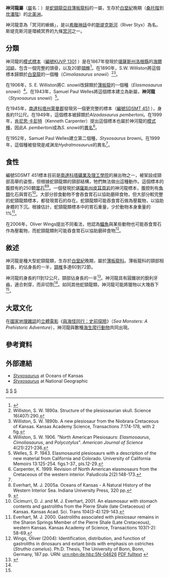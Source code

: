 {{Automatic taxobox
| taxon = Styxosaurus
| fossil_range = [[白堊紀|白堊紀]]晚期, {{fossilrange|83.5|80.5}}
| image = Styxosaurus_BW.jpg
| image_caption = 
| authority = [[Samuel_Paul_Welles|Welles]], 1943
| type_species = '''史諾氏神河龍<br />''Styxosaurus snowii'''''
| type_species_authority = （Williston, 1890）
| subdivision_ranks = 其他[[物種|物種]]
| subdivision =
* '''布朗氏神河龍 ''S. browni'''''<br /><small>Welles, 1943</small> 
| synonyms =
*''Cimoliasaurus snowii'' <br /><small>Williston, 1890</small>
*''Elasmosaurus snowii'' <br /><small>Williston, 1906</small>
*''Thalassiosaurus ischiadicus'' <br /><small>(Williston, 1906) Welles, 1943</small>
*''Thalassonomosaurus marshi'' <br /><small>(Williston, 1906) Welles, 1943</small>
*''Alzadasaurus pembertonii'' <br /><small>Welles & Bump, 1949</small>
*''Alzadasaurus kansasensis'' <br /><small>Welles, 1952</small>
}}

'''神河龍屬'''（[[屬|屬]]名：{{lang|la|''Styxosaurus''}}）是[[蛇頸龍亞目|蛇頸龍亞目]][[薄板龍科|薄板龍科]]的一屬，生存於[[白堊紀|白堊紀]]晚期（[[桑托階|桑托階]]到[[坎潘階|坎潘階]]）的[[北美洲|北美洲]]。

神河龍意為「冥河的蜥蜴」，是以[[希臘神話|希臘神話]]中的[[斯堤克斯河|斯堤克斯河]]（River Styx）為名。斯堤克斯河是環繞冥界的九條[[冥河|冥河]]之一。

==分類==
神河龍的[[模式標本|模式標本]]（[http://www.oceansofkansas.com/KS-Plesio.html 編號KUVP 1301] {{Wayback|url=http://www.oceansofkansas.com/KS-Plesio.html |date=20200802211444 }}）是在1867年發現於[[堪薩斯州|堪薩斯州]][[洛根縣_(堪薩斯州)|洛根縣]]的[[海爾河組|海爾河組]]，包含一個完整的頭骨，以及20節[[頸椎|頸椎]]<ref name="oceansofkansas.com">{{cite web |url=http://www.oceansofkansas.com/Williston90.htm Structure of the Plesiosaurian skull |title=structure of the Plesiosaurian skull |accessdate=2008-03-03 |archive-date=2020-10-20 |archive-url=https://web.archive.org/web/20201020222408/http://oceansofkansas.com/Williston90.htm |dead-url=no }}</ref>。在1890年，S.W. Williston將這個標本歸類於[[白堊龍|白堊龍]]的一個種（''Cimoliasaurus snowii''）<ref>Williston, S. W. 1890a. Structure of the plesiosaurian skull. Science 16(407):290.</ref><ref>Williston, S. W. 1890b. A new plesiosaur from the Niobrara Cretaceous of Kansas. Kansas Academy Science, Transactions 7:174-178, with 2 fig.</ref>。

在1906年，S. E. Williston將''C. snowii''改歸類於[[薄板龍|薄板龍]]的一個種（''Elasmosaurus snowii''）<ref>Williston, S. W. 1906. "North American Plesiosaurs: ''Elasmosaurus'', ''Cimoliasaurus'', and ''Polycotylus''". ''American Journal of Science'' 4(21):221-236. 
</ref>。在1943年，Samuel Paul Welles將這個標本建立為新屬，'''神河龍'''（''Styxosaurus snowii''）<ref>Welles, S. P. 1943. Elasmosaurid plesiosaurs with a description of the new material from California and Colorado. University of California Memoirs 13:125-254. figs.1-37., pls.12-29.</ref>。

在1945年，[[南達科塔州|南達科塔州]][[萊曼郡_(南達科他州)|萊曼郡]]發現另一個更完整的標本（[http://www.oceansofkansas.com/plesiosaur.html 編號SDSMT 451] {{Wayback|url=http://www.oceansofkansas.com/plesiosaur.html |date=20201220004300 }}），身長約11公尺。在1949年，這個標本被歸類於''Alzadasaurus pembertoni''。在1999年，[[肯尼思·卡彭特|肯尼思·卡彭特]]（Kenneth Carpenter）提出這個標本也屬於神河龍的[[模式種|模式種]]，因此''A. pembertoni''成為''S. snowii''的[[異名|異名]]<ref name=carpenter1999>Carpenter, K. 1999. Revision of North American elasmosaurs from the Cretaceous of the western interior. Paludicola 2(2):148-173.</ref>。

在1952年，Samuel Paul Welles建立第二個種，''Styxosaurus browni''。在1999年，這個種被發現是咸渊龙''Hydralmosaurus''的異名<ref name="carpenter1999"/>。

==食性==
編號SDSMT 451標本目前是[[南達科塔礦業及理工學院|南達科塔礦業及理工學院]]的展出物之一，被架設成頸部高舉的姿態，但根據蛇頸龍類的頸部結構，牠們無法做出這種動作。這個標本的腹腔有約250顆[[胃石|胃石]]<ref>Everhart, M. J. 2005a. Oceans of Kansas - A Natural History of the Western Interior Sea. Indiana University Press, 320 pp.</ref><ref>{{cite web |url=http://www.oceansofkansas.com/SDSMT2.html |title=oceansofkansas.com |accessdate=2008-02-21 |archive-date=2019-12-28 |archive-url=https://web.archive.org/web/20191228192356/http://oceansofkansas.com/sdsmt2.html |dead-url=no }}</ref>。一個發現於[[堪薩斯州|堪薩斯州]][[皮耳頁岩|皮耳頁岩]]的神河龍標本，腹腔則有[[魚類|魚類]]化石與胃石<ref>Cicimurri, D. J. and M. J. Everhart, 2001. An elasmosaur with stomach contents and gastroliths from the Pierre Shale (late Cretaceous) of Kansas. Kansas Acad. Sci. Trans 104(3-4):129-143.</ref>。大部分掠食動物不會吞食胃石以協助磨碎食物，但大部分較完整的蛇頸龍類標本，都發現胃石的存在。蛇頸龍類可能吞食胃石做為壓載物，以協助身體的下沉。根據估計，蛇頸龍類標本中的胃石重量，少於動物本身重量的1%<ref>Everhart, M. J. 2000. Gastroliths associated with plesiosaur remains in the Sharon Springs Member of the Pierre Shale (Late Cretaceous), western Kansas. Kansas Academy of Science, Transactions 103(1-2): 58-69. 
</ref>。

在2006年，Oliver Wings提出不同看法，他認為[[鱷魚|鱷魚]]與某些動物也可能吞食胃石作為壓載物，而蛇頸龍類則可能吞食胃石以協助磨碎食物<ref>Wings, Oliver (2004): Identification, distribution, and function of gastroliths in dinosaurs and extant birds with emphasis on ostriches (''Struthio camelus''). Ph.D. Thesis, The University of Bonn, Bonn, Germany, 187 pp. URN: urn:nbn:de:hbz:5N-04626 [http://hss.ulb.uni-bonn.de/diss_online/math_nat_fak/2004/wings_oliver/ PDF fulltext] {{webarchive|url=https://archive.is/20070716032356/http://hss.ulb.uni-bonn.de/diss_online/math_nat_fak/2004/wings_oliver/ |date=2007-07-16 }}</ref>。

==敘述==
神河龍是種大型蛇頸龍類，生存於[[白堊紀|白堊紀]]晚期，屬於[[薄板龍科|薄板龍科]]。薄板龍科的頸部相當長，約佔身長的一半，[[頸椎|頸椎]]多達60到72節。

神河龍的身長約11到12公尺，頸部佔身長的一半<ref name=natgeo>{{cite web |url=http://animals.nationalgeographic.com/animals/prehistoric/styxosaurus.html |title=National Geiographic "Styxosaurus" |accessdate=2008-02-21 |archive-date=2017-01-25 |archive-url=https://web.archive.org/web/20170125155035/http://animals.nationalgeographic.com/animals/prehistoric/styxosaurus.html |dead-url=no }}</ref>。神河龍具有圓錐狀的銳利牙齒，適合刺穿，而非切割<ref name=natgeo/>。如同其他蛇頸龍類，神河龍可能將獵物以大塊吞下<ref name=natgeo/>。

==大眾文化==
在[[國家地理雜誌|國家地理雜誌]]的[[立體電影|立體電影]]《[[與海怪同行：史前探險|與海怪同行：史前探險]]》（''Sea Monsters: A Prehistoric Adventure''），神河龍與數種[[海生爬行動物|海生爬行動物]]共同出現。

==參考資料==
{{reflist|2}}

==外部連結==
* [http://www.oceansofkansas.com/SDSMT2.html ''Styxosaurus''] {{Wayback|url=http://www.oceansofkansas.com/SDSMT2.html |date=20191228192356 }} at Oceans of Kansas
* [http://animals.nationalgeographic.com/animals/prehistoric/styxosaurus.html ''Styxosaurus''] {{Wayback|url=http://animals.nationalgeographic.com/animals/prehistoric/styxosaurus.html |date=20170125155035 }} at National Geographic
{{蛇頸龍目|C.}}
{{Taxonbar}}

[[Category:1943年描述的分类群|S]]
[[Category:蛇頸龍亞目|S]]
[[Category:白堊紀爬行動物|S]]